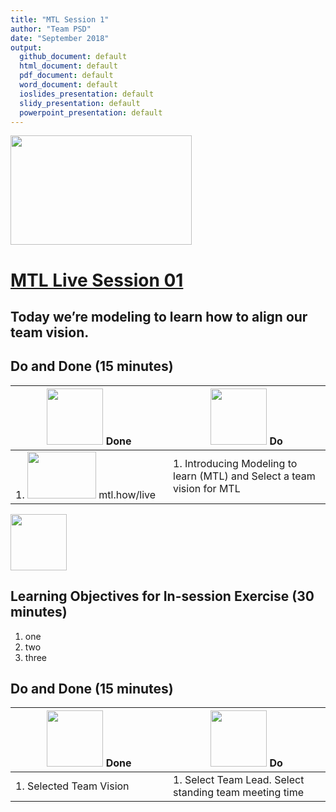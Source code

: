 ```yaml
---
title: "MTL Session 1"
author: "Team PSD"
date: "September 2018"
output: 
  github_document: default
  html_document: default
  pdf_document: default
  word_document: default
  ioslides_presentation: default
  slidy_presentation: default
  powerpoint_presentation: default
---
```


<img src = "https://github.com/lzim/teampsd/blob/master/resources/logos/mtl_live_sq_sm.png"
     height = "175" width = "290">  

# [MTL Live Session 01](https://github.com/lzim/teampsd/blob/master/mtl_facilitate_workgroup/mtl_live_guide/mtl_live_session01_see.Rmd "MTL Live Session 01")

## Today we're modeling to learn how to align our team vision.

## Do and Done (15 minutes)
<!-- Do/Done Tables -->
| <img src = "https://raw.githubusercontent.com/lzim/teampsd/hexagon_icons/np_hexagon-check-mark_309690_003F72.png" height = "90" width = "90"> **Done** | <img src = "https://raw.githubusercontent.com/lzim/teampsd/hexagon_icons/np_synchronize_778914_003F72.png" height = "90" width = "90"> **Do** |
| --- | --- | 
| 1. [<img src = "https://raw.githubusercontent.com/lzim/teampsd/master/resources/logos/mtl_how_live_sm.png" height = "75" width = "110">](http://mtl.how/live) mtl.how/live | 1. Introducing Modeling to learn (MTL) and Select a team vision for MTL | 

<!-- Learning Objectives Icon --> 
<img src = "https://github.com/lzim/teampsd/blob/master/resources/icons/we_decided_learning_objectives.png" height = "90" width = "90" style ="display: inline-block"/> 

## Learning Objectives for In-session Exercise (30 minutes)

1. one
2. two 
3. three

## Do and Done (15 minutes)
<!-- Do/Done Tables -->
| <img src = "https://raw.githubusercontent.com/lzim/teampsd/hexagon_icons/np_hexagon-check-mark_309690_003F72.png" height = "90" width = "90"> **Done** | <img src = "https://raw.githubusercontent.com/lzim/teampsd/hexagon_icons/np_synchronize_778914_003F72.png" height = "90" width = "90"> **Do** |
| --- | --- | 
| 1.  Selected Team Vision | 1. Select Team Lead. Select standing team meeting time |


